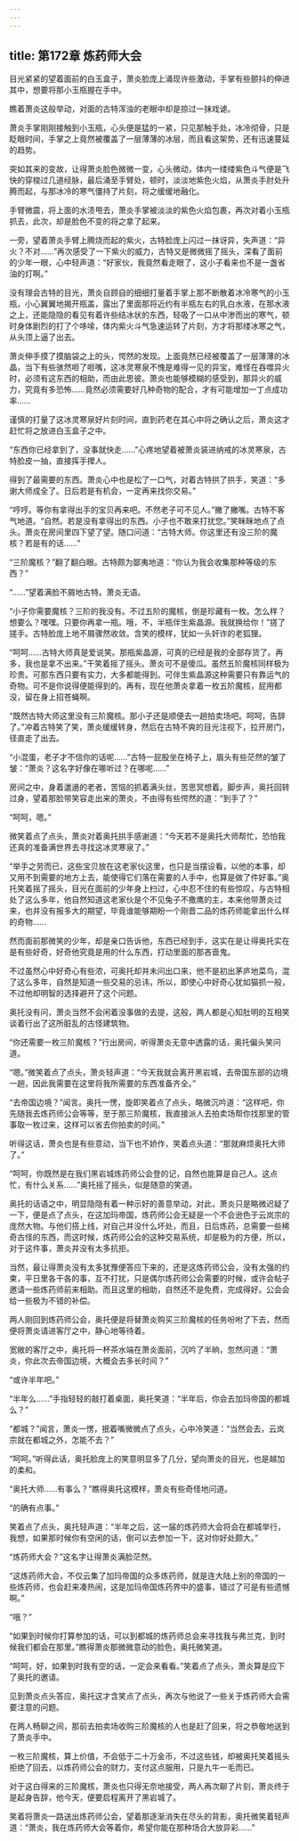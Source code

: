 ```yaml
---
---
---
```

title: 第172章 炼药师大会
---



目光紧紧的望着面前的白玉盒子，萧炎脸庞上涌现许些激动，手掌有些颤抖的伸进其中，想要将那小玉瓶握在手中。

瞧着萧炎这般举动，对面的古特浑浊的老眼中却是掠过一抹戏谑。

萧炎手掌刚刚接触到小玉瓶，心头便是猛的一紧，只见那触手处，冰冷彻骨，只是眨眼时间，手掌之上竟然被覆盖了一层薄薄的冰层，而且看这架势，还有迅速蔓延的趋势。

突如其来的变故，让得萧炎脸色微微一变，心头微动，体内一缕缕紫色斗气便是飞快的穿梭过几道经脉，最后涌至手臂处，顿时，淡淡地紫色火焰，从萧炎手肘处升腾而起，与那冰冷的寒气僵持了片刻，将之缓缓地融化。

手臂微震，将上面的水渍甩去，萧炎手掌被淡淡的紫色火焰包裹，再次对着小玉瓶抓去，此次，却是脸色不变的将之拿了起来。

一旁，望着萧炎手臂上腾烧而起的紫火，古特脸庞上闪过一抹讶异，失声道：“异火？不对……”再次感受了一下紫火的威力，古特又是微微摇了摇头，深看了面前的少年一眼，心中轻声道：“好家伙，我竟然看走眼了，这小子看来也不是一盏省油的灯啊。”

没有理会古特的目光，萧炎自顾自的细细打量着手掌上那不断散着冰冷寒气的小玉瓶，小心翼翼地揭开瓶盖，露出了里面那将近约有半瓶左右的乳白水液，在那水液之上，还能隐隐的看见有着许些结冰状的东西，轻吸了一口从中渗而出的寒气，顿时身体剧烈的打了个哆嗦，体内紫火斗气急速运转了片刻，方才将那缕冰寒之气，从头顶上逼了出去。

萧炎伸手摸了摸脑袋之上的头，愕然的发现。上面竟然已经被覆盖了一层薄薄的冰晶，当下有些骇然咂了咂嘴，这冰灵寒泉不愧是难得一见的异宝，难怪在吞噬异火时，必须有这东西的相助，而由此思彼。萧炎也能够模糊的感受到，那异火的威力，究竟有多恐怖……竟然必须需要好几种奇物的配合，才有可能增加一丁点成功率……

谨慎的打量了这冰灵寒泉好片刻时间，直到药老在其心中将之确认之后，萧炎这才赶忙将之放进白玉盒子之中。

“东西你已经拿到了，没事就快走……”心疼地望着被萧炎装进纳戒的冰灵寒泉，古特脸皮一抽，直接挥手撵人。

得到了最需要的东西。萧炎心中也是松了一口气，对着古特拱了拱手，笑道：“多谢大师成全了。日后若是有机会，一定再来找你交易。”

“哼哼。等你有拿得出手的宝贝再来吧。不然老子可不见人。”撇了撇嘴。古特不客气地道。“自然。若是没有拿得出的东西。小子也不敢来打扰您。”笑眯眯地点了点头。萧炎在房间里四下望了望。随口问道：“古特大师。你这里还有没三阶的魔核？若是有的话……”

“三阶魔核？”翻了翻白眼。古特颇为鄙夷地道：“你认为我会收集那种等级的东西？”

“……”望着满脸不屑地古特。萧炎无语。

“小子你需要魔核？三阶的我没有。不过五阶的魔核，倒是珍藏有一枚。怎么样？想要么？嘿嘿。只要你再拿一瓶。哦，不，半瓶伴生紫晶源。我就换给你！”搓了搓手。古特脸庞上地不屑骤然收敛。含笑的模样，犹如一头奸诈的老狐狸。

“呵呵……古特大师真是爱说笑。那瓶紫晶源，可真的已经是我的全部存货了。再多，我也是拿不出来。”干笑着摇了摇头。萧炎可不是傻瓜。虽然五阶魔核同样极为珍贵。可那东西只要有实力，大多都能得到。可伴生紫晶源这种需要只有靠运气的奇物。可不是你说得便能得到的。再有，现在他萧炎拿着一枚五阶魔核，屁用都没，留在身上招苍蝇啊。

“既然古特大师这里没有三阶魔核。那小子还是顺便去一趟拍卖场吧。呵呵，告辞了。”冲着古特笑了笑，萧炎缓缓转身，然后在古特不爽的目光注视下，拉开房门，径直走了出去。

“小混蛋，老子才不信你的话呢……”古特一屁股坐在椅子上，眉头有些茫然的皱了皱：“萧炎？这名字好像在哪听过？在哪呢……”

房间之中，身着邋遢的老者，苦恼的抓着满头丝，苦思冥想着。脚步声，奥托回转过身，望着那脸带笑容走出来的萧炎，不由得有些愕然的道：“到手了？”

“呵呵，嗯。”

微笑着点了点头，萧炎对着奥托拱手感谢道：“今天若不是奥托大师帮忙，恐怕我还真的准备满世界去寻找这冰灵寒泉了。”

“举手之劳而已，这些宝贝放在这老家伙这里，也只是当摆设看，以他的本事，却又用不到需要的地方上去，能使得它们落在需要的人手中，也算是做了件好事。”奥托笑着摇了摇头，目光在面前的少年身上扫过，心中忍不住的有些惊叹，与古特相处了这么多年，他自然知道这老家伙是个不见兔子不撒鹰的主，本来他带萧炎过来，也并没有报多大的期望，毕竟谁能够期盼一个刚晋二品的炼药师能拿出什么样的奇物……

然而面前那微笑的少年，却是亲口告诉他，东西已经到手，这实在是让得奥托实在是有些好奇，好奇他究竟是用的什么东西，打动里面的那吝啬鬼。

不过虽然心中好奇心有些浓，可奥托却并未问出口来，他不是初出茅庐地菜鸟，混了这么多年，自然是知道一些交易的忌讳，所以，即使心中好奇心犹如猫抓一般，不过他却明智的选择避开了这个问题。

奥托没有问，萧炎当然不会闲着没事做的去提，这般，两人都是心知肚明的互相笑谈着行出了这所脏乱的古怪建筑物。

“你还需要一枚三阶魔核？”行出房间，听得萧炎无意中透露的话，奥托偏头笑问道。

“嗯。”微笑着点了点头，萧炎轻声道：“今天我就会离开黑岩城，去帝国东部的边境一趟，因此我需要在这里将我所需要的东西准备齐全。”

“去帝国边境？”闻言。奥托一愣，旋即笑着点了点头，略微沉吟道：“这样吧，你先随我去炼药师公会等等，至于那三阶魔核，我直接派人去拍卖场帮你找那里的管事取一枚过来，这样可以省去你拍卖的时间。”

听得这话，萧炎也是有些意动，当下也不娇作，笑着点头道：“那就麻烦奥托大师了。”

“呵呵，你既然是在我们黑岩城炼药师公会登的记，自然也能算是自己人。这点忙，有什么关系……”奥托摇了摇头，似是随意的笑道。

奥托的话语之中，明显隐隐有着一种示好的善意举动，对此，萧炎只是略微迟疑了一下，便是点了点头，在这加玛帝国，炼药师公会无疑是一个不会逊色于云岚宗的庞然大物。与他们搭上线，对自己并没什么坏处，而且，日后炼药，总需要一些稀奇古怪的东西，而这时候，炼药师公会的这种交易系统，却是极为的方便，所以，对于这件事，萧炎并没有太多抗拒。

当然，最让得萧炎没有太多犹豫便答应下来的，还是这炼药师公会，没有太强的约束，平日里各干各的事，互不打扰，只是偶尔炼药师公会需要的时候，或许会帖子邀请一些炼药师前来相助。而且这里的相助，自然还不是免费，完成得好。公会会给一些极为不错的补偿。

两人刚回到炼药师公会，奥托便是将替萧炎购买三阶魔核的任务吩咐了下去，然而便将萧炎请进客厅之中，静心地等待着。

宽敞的客厅之中，奥托将一杯茶水端在萧炎面前，沉吟了半晌，忽然问道：“萧炎，你此次去帝国边境，大概会去多长时间？”

“或许半年吧。”

“半年么……”手指轻轻的敲打着桌面，奥托笑道：“半年后，你会去加玛帝国的都城么？”

“都城？”闻言，萧炎一愣，抿着嘴微微点了点头，心中冷笑道：“当然会去，云岚宗就在都城之外，怎能不去？”

“呵呵。”听得此话，奥托脸庞上的笑意明显多了几分，望向萧炎的目光，也是越加的柔和。

“奥托大师……有事么？”瞧得奥托这模样，萧炎有些奇怪地问道。

“的确有点事。”

笑着点了点头，奥托轻声道：“半年之后，这一届的炼药师大会将会在都城举行，我想，如果那时候你有空闲的话，倒可以去参加一下，这对你好处颇大。”

“炼药师大会？”这名字让得萧炎满脸茫然。

“这炼药师大会，不仅云集了加玛帝国的众多炼药师，就是连大陆上别的帝国的一些炼药师，也会赶来凑热闹，这是加玛帝国炼药界中的盛事，错过了可是有些遗憾啊。”

“哦？”

“如果到时候你打算参加的话，可以到都城的炼药师总会来寻找我与弗兰克，到时候我们都会在那里。”瞧得萧炎那微微意动的脸色，奥托微笑道。

“呵呵，好，如果到时我有空的话，一定会来看看。”笑着点了点头，萧炎算是应下了奥托的邀请。

见到萧炎点头答应，奥托这才含笑点了点头，再次与他说了一些关于炼药师大会需要注意的问题。

在两人畅聊之间，那前去拍卖场收购三阶魔核的人也是赶了回来，将之恭敬地送到了萧炎手中。

一枚三阶魔核，算上价值，不会低于二十万金币，不过这些钱，却被奥托笑着摇头拒绝了回去，以炼药师公会的财力，支付这点服用，只是九牛一毛而已。

对于这白得来的三阶魔核，萧炎也只得无奈地接受，两人再次聊了片刻，萧炎终于是起身告辞，他今天，便要启程离开了黑岩城了。

笑着将萧炎一路送出炼药师公会，望着那逐渐消失在尽头的背影，奥托微笑着轻声道：“萧炎，我在炼药师大会等着你，希望你能在那种场合大放异彩……”